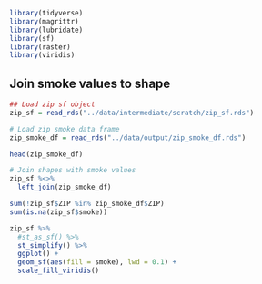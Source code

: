 
```r
library(tidyverse)
library(magrittr)
library(lubridate)
library(sf)
library(raster)
library(viridis)
```

## Join smoke values to shape

```r
## Load zip sf object
zip_sf = read_rds("../data/intermediate/scratch/zip_sf.rds") 

# Load zip smoke data frame
zip_smoke_df = read_rds("../data/output/zip_smoke_df.rds")

head(zip_smoke_df)
```

```r
# Join shapes with smoke values
zip_sf %<>% 
  left_join(zip_smoke_df)

sum(!zip_sf$ZIP %in% zip_smoke_df$ZIP)
sum(is.na(zip_sf$smoke))
```

```r
zip_sf %>% 
  #st_as_sf() %>% 
  st_simplify() %>% 
  ggplot() + 
  geom_sf(aes(fill = smoke), lwd = 0.1) + 
  scale_fill_viridis()
```
